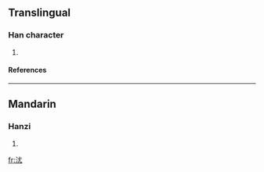 ==Translingual==
===Han character===
{{Han char|rn=85|rad=水|as=04|sn=7|four=3311<sub>4</sub>|canj=水戈大山 (EIKU)}}
# {{defn|Han|sort=水04}}
====References====
{{Han ref|kx=0610.090|dkj=17192|dj=1003.030|hdz=31561.040|uh=6C8B|ud=27787|bh=CB4F|bd=52047}}

----
==Mandarin==
===Hanzi===
{{cmn-hanzi|pin=[[yóu]] (you2)|wg=yu<sup>2</sup>}}
# {{defn|Mandarin}}

[[fr:沋]]